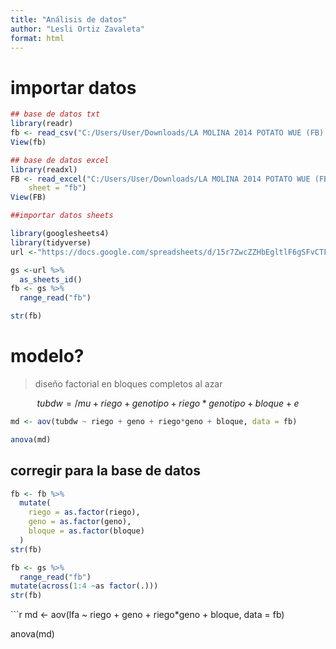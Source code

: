 ```yaml
---
title: "Análisis de datos"
author: "Lesli Ortiz Zavaleta"
format: html
---
```


# importar datos 
```r

## base de datos txt
library(readr)
fb <- read_csv("C:/Users/User/Downloads/LA MOLINA 2014 POTATO WUE (FB) - fb.csv")
View(fb)

## base de datos excel
library(readxl)
FB <- read_excel("C:/Users/User/Downloads/LA MOLINA 2014 POTATO WUE (FB).xlsx", 
    sheet = "fb")
View(FB)

##importar datos sheets

library(googlesheets4)
library(tidyverse)
url <-"https://docs.google.com/spreadsheets/d/15r7ZwcZZHbEgltlF6gSFvCTFA-CFzVBWwg3mFlRyKPs/edit?gid=1263018298#gid=1263018298"

gs <-url %>%
  as_sheets_id()
fb <- gs %>%
  range_read("fb")

str(fb)
```
# modelo?

> diseño factorial en bloques completos al azar 


$$ tubdw = /mu + riego + genotipo + riego*genotipo + bloque + e$$
```r

md <- aov(tubdw ~ riego + geno + riego*geno + bloque, data = fb)

anova(md)

```
## corregir para la base de datos
```r
fb <- fb %>%
  mutate(
    riego = as.factor(riego),
    geno = as.factor(geno),
    bloque = as.factor(bloque)
  )
str(fb)

fb <- gs %>%
  range_read("fb")
mutate(across(1:4 ~as factor(.)))
str(fb)
```


```r

md <- aov(lfa ~ riego + geno + riego*geno + bloque, data = fb)

anova(md)
  